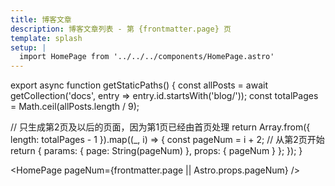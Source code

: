 ```yaml
---
title: 博客文章
description: 博客文章列表 - 第 {frontmatter.page} 页
template: splash
setup: |
  import HomePage from '../../../components/HomePage.astro'
---
```



export async function getStaticPaths() {
  const allPosts = await getCollection('docs', entry => entry.id.startsWith('blog/'));
  const totalPages = Math.ceil(allPosts.length / 9);
  
  // 只生成第2页及以后的页面，因为第1页已经由首页处理
  return Array.from({ length: totalPages - 1 }).map((_, i) => {
    const pageNum = i + 2; // 从第2页开始
    return {
      params: { page: String(pageNum) },
      props: { pageNum }
    };
  });
}

<HomePage pageNum={frontmatter.page || Astro.props.pageNum} /> 

